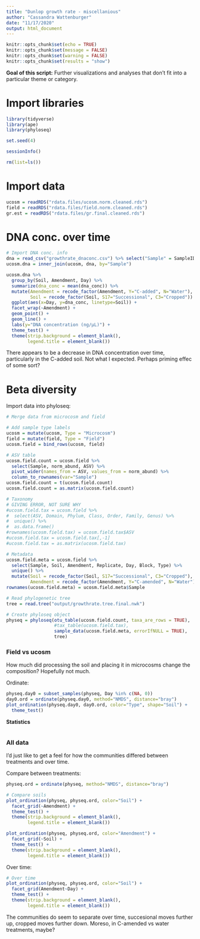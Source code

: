 ```yaml
---
title: "Dunlop growth rate - miscellanious"
author: "Cassandra Wattenburger"
date: "11/17/2020"
output: html_document
---
```


```r
knitr::opts_chunk$set(echo = TRUE)
knitr::opts_chunk$set(message = FALSE)
knitr::opts_chunk$set(warning = FALSE)
knitr::opts_chunk$set(results = "show")
```

**Goal of this script:** Further visualizations and analyses that don't fit into a particular theme or category.


# Import libraries

```r
library(tidyverse)
library(ape)
library(phyloseq)

set.seed(4)

sessionInfo()

rm(list=ls())
```


# Import data

```r
ucosm = readRDS("rdata.files/ucosm.norm.cleaned.rds")
field = readRDS("rdata.files/field.norm.cleaned.rds")
gr.est = readRDS("rdata.files/gr.final.cleaned.rds")
```

# DNA conc. over time

```r
# Import DNA conc. info
dna = read_csv("growthrate_dnaconc.csv") %>% select("Sample" = SampleID, "dna_conc" = Conc.)
ucosm.dna = inner_join(ucosm, dna, by="Sample")

ucosm.dna %>% 
  group_by(Soil, Amendment, Day) %>%
  summarize(dna_conc = mean(dna_conc)) %>%
  mutate(Amendment = recode_factor(Amendment, Y="C-added", N="Water"),
         Soil = recode_factor(Soil, S17="Successional", C3="Cropped")) %>%
  ggplot(aes(x=Day, y=dna_conc, linetype=Soil)) +
  facet_wrap(~Amendment) +
  geom_point() +
  geom_line() +
  labs(y="DNA concentration (ng/μL)") +
  theme_test() +
  theme(strip.background = element_blank(),
        legend.title = element_blank())
```

There appears to be a decrease in DNA concentration over time, particularly in the C-added soil. Not what I expected. Perhaps priming effec of some sort?

# Beta diversity

Import data into phyloseq:

```r
# Merge data from microcosm and field

# Add sample type labels
ucosm = mutate(ucosm, Type = "Microcosm")
field = mutate(field, Type = "Field")
ucosm.field = bind_rows(ucosm, field)

# ASV table
ucosm.field.count = ucosm.field %>%
  select(Sample, norm_abund, ASV) %>%
  pivot_wider(names_from = ASV, values_from = norm_abund) %>%
  column_to_rownames(var="Sample")
ucosm.field.count = t(ucosm.field.count)
ucosm.field.count = as.matrix(ucosm.field.count)

# Taxonomy
# GIVING ERROR, NOT SURE WHY
#ucosm.field.tax = ucosm.field %>%
#  select(ASV, Domain, Phylum, Class, Order, Family, Genus) %>%
#  unique() %>%
#  as.data.frame()
#rownames(ucosm.field.tax) = ucosm.field.tax$ASV
#ucosm.field.tax = ucosm.field.tax[,-1]
#ucosm.field.tax = as.matrix(ucosm.field.tax)

# Metadata
ucosm.field.meta = ucosm.field %>%
  select(Sample, Soil, Amendment, Replicate, Day, Block, Type) %>%
  unique() %>%
  mutate(Soil = recode_factor(Soil, S17="Successional", C3="Cropped"),
         Amendment = recode_factor(Amendment, Y="C-amended", N="Water"))
rownames(ucosm.field.meta) = ucosm.field.meta$Sample

# Read phylogenetic tree
tree = read.tree("output/growthrate.tree.final.nwk")

# Create phyloseq object
physeq = phyloseq(otu_table(ucosm.field.count, taxa_are_rows = TRUE),
                  #tax_table(ucosm.field.tax),
                  sample_data(ucosm.field.meta, errorIfNULL = TRUE),
                  tree)
```

### Field vs ucosm

How much did processing the soil and placing it in microcosms change the composition? Hopefully not much.

Ordinate:
```r
physeq.day0 = subset_samples(physeq, Day %in% c(NA, 0))
day0.ord = ordinate(physeq.day0, method="NMDS", distance="bray")
plot_ordination(physeq.day0, day0.ord, color="Type", shape="Soil") +
  theme_test()
```

**Statistics**

```r

```

### All data

I'd just like to get a feel for how the communities differed between treatments and over time.

Compare between treatments:

```r
physeq.ord = ordinate(physeq, method="NMDS", distance="bray")

# Compare soils
plot_ordination(physeq, physeq.ord, color="Soil") +
  facet_grid(~Amendment) +
  theme_test() +
  theme(strip.background = element_blank(),
        legend.title = element_blank())

plot_ordination(physeq, physeq.ord, color="Amendment") +
  facet_grid(~Soil) +
  theme_test() +
  theme(strip.background = element_blank(),
        legend.title = element_blank())
```

Over time:

```r
# Over time
plot_ordination(physeq, physeq.ord, color="Soil") +
  facet_grid(Amendment~Day) +
  theme_test() +
  theme(strip.background = element_blank(),
        legend.title = element_blank())
```

The communities do seem to separate over time, succesional moves further up, cropped moves further down. Moreso, in C-amended vs water treatments, maybe?
